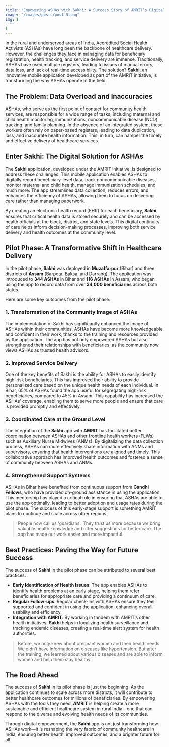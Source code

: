 ```yaml
---
title: "Empowering ASHAs with Sakhi: A Success Story of AMRIT’s Digital Transformation"
image: "/images/posts/post-5.png"
img: [
  ""
]
---
```



In the rural and underserved areas of India, Accredited Social Health Activists (ASHAs) have long been the backbone of healthcare delivery. However, the challenges they face in managing data for beneficiary registration, health tracking, and service delivery are immense. Traditionally, ASHAs have used multiple registers, leading to issues of manual errors, data loss, and lack of real-time accessibility. The solution? **Sakhi**, an innovative mobile application developed as part of the AMRIT initiative, is transforming the way ASHAs operate in the field.

## The Problem: Data Overload and Inaccuracies

ASHAs, who serve as the first point of contact for community health services, are responsible for a wide range of tasks, including maternal and child health monitoring, immunizations, noncommunicable disease (NCD) tracking, and family planning. In the absence of an integrated system, these workers often rely on paper-based registers, leading to data duplication, loss, and inaccurate health information. This, in turn, can hamper the timely and effective delivery of healthcare services.

## Enter Sakhi: The Digital Solution for ASHAs

The **Sakhi** application, developed under the AMRIT initiative, is designed to address these challenges. This mobile application enables ASHAs to digitally record beneficiary-level data, track noncommunicable diseases, monitor maternal and child health, manage immunization schedules, and much more. The app streamlines data collection, reduces errors, and enhances the efficiency of ASHAs, allowing them to focus on delivering care rather than managing paperwork.

By creating an electronic health record (EHR) for each beneficiary, **Sakhi** ensures that critical health data is stored securely and can be accessed by health officials at the block, district, and state levels. This digital continuity of care helps inform decision-making processes, improving both service delivery and health outcomes at the community level.

## Pilot Phase: A Transformative Shift in Healthcare Delivery

In the pilot phase, **Sakhi** was deployed in **Muzaffarpur** (Bihar) and three districts of **Assam** (Barpeta, Baksa, and Darrang). The application was introduced to **344 ASHAs** in Bihar and **116 ASHAs** in Assam, who began using the app to record data from over **34,000 beneficiaries** across both states.

Here are some key outcomes from the pilot phase:

### 1. **Transformation of the Community Image of ASHAs**
The implementation of Sakhi has significantly enhanced the image of ASHAs within their communities. ASHAs have become more knowledgeable and confident in their work, thanks to the training and resources provided by the application. The app has not only empowered ASHAs but also strengthened their relationships with beneficiaries, as the community now views ASHAs as trusted health advisors.

### 2. **Improved Service Delivery**
One of the key benefits of Sakhi is the ability for ASHAs to easily identify high-risk beneficiaries. This has improved their ability to provide personalized care based on the unique health needs of each individual. In Bihar, 65% of ASHAs found the app useful for segregating high-risk beneficiaries, compared to 45% in Assam. This capability has increased the ASHAs’ coverage, enabling them to serve more people and ensure that care is provided promptly and effectively.

### 3. **Coordinated Care at the Ground Level**
The integration of the **Sakhi** app with **AMRIT** has facilitated better coordination between ASHAs and other frontline health workers (FLWs) such as Auxiliary Nurse Midwives (ANMs). By digitalizing the data collection process, ASHAs can more effectively share information with ANMs and supervisors, ensuring that health interventions are aligned and timely. This collaborative approach has improved health outcomes and fostered a sense of community between ASHAs and ANMs.

### 4. **Strengthened Support Systems**
ASHAs in Bihar have benefited from continuous support from **Gandhi Fellows**, who have provided on-ground assistance in using the application. This mentorship has played a critical role in ensuring that ASHAs are able to use the app optimally, leading to better adoption and usage rates during the pilot phase. The success of this early-stage support is something AMRIT plans to continue and scale across other regions.

<Blockquote name="ASHA from Muzaffarpur, Bihar">
  People now call us 'guardians.' They trust us more because we bring valuable health knowledge and offer suggestions for better care. The app has made our work easier and more impactful.
</Blockquote>

## Best Practices: Paving the Way for Future Success

The success of **Sakhi** in the pilot phase can be attributed to several best practices:

- **Early Identification of Health Issues**: The app enables ASHAs to identify health problems at an early stage, helping them refer beneficiaries for appropriate care and providing a continuum of care.
- **Regular Follow-ups**: Regular check-ins with ASHAs ensure they feel supported and confident in using the application, enhancing overall usability and efficiency.
- **Integration with AMRIT**: By working in tandem with AMRIT’s other health initiatives, **Sakhi** helps in localizing health surveillance and tracking endemic diseases, creating a real-time alert system for health authorities.

<Blockquote name="ASHA from Baksa, Assam">
  Before, we only knew about pregnant women and their health needs. We didn’t have information on diseases like hypertension. But after the training, we learned about various diseases and are able to inform women and help them stay healthy.
</Blockquote>

## The Road Ahead

The success of **Sakhi** in its pilot phase is just the beginning. As the application continues to scale across more districts, it will contribute to better healthcare outcomes for millions of beneficiaries. By empowering ASHAs with the tools they need, **AMRIT** is helping create a more sustainable and efficient healthcare system in rural India—one that can respond to the diverse and evolving health needs of its communities.

Through digital empowerment, the **Sakhi** app is not just transforming how ASHAs work—it is reshaping the very fabric of community healthcare in India, ensuring better health, improved outcomes, and a brighter future for all.
